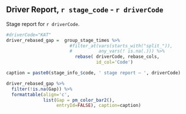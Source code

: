 ## Driver Report, `r stage_code`  - `r driverCode`

Stage report for `r driverCode`.

```r
#driverCode="KAT"
driver_rebased_gap =  group_stage_times %>%
                        #filter_at(vars(starts_with("split_")),
                        #          any_vars(! is.na(.))) %>% 
                          rebase( driverCode, rebase_cols,
                                  id_col='Code')

caption = paste0(stage_info_$code, ' stage report — ', driverCode)

driver_rebased_gap %>%
  filter(!is.na(Gap)) %>%
  formattable(align='c',
              list(Gap = pm_color_bar2(),
                   entryId=FALSE), caption=caption)
```